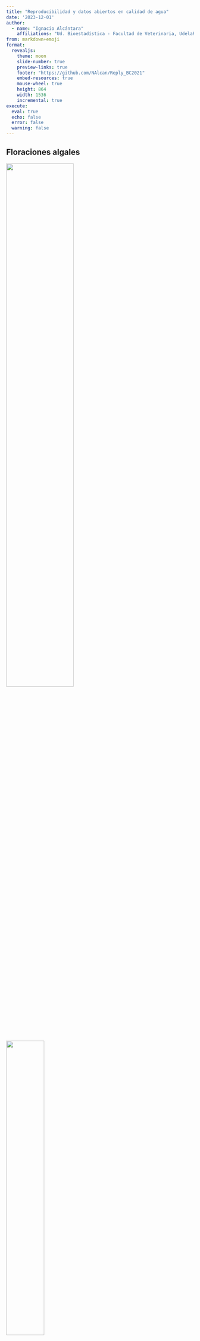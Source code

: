 ```yaml
---
title: "Reproducibilidad y datos abiertos en calidad de agua"
date: '2023-12-01'
author:
  - name: "Ignacio Alcántara"
    affiliations: "Ud. Bioestadística - Facultad de Veterinaria, UdelaR"
from: markdown+emoji
format:
  revealjs:
    theme: moon
    slide-number: true
    preview-links: true
    footer: "https://github.com/NAlcan/Reply_BC2021"
    embed-resources: true
    mouse-wheel: true
    height: 864
    width: 1536
    incremental: true
execute: 
  eval: true
  echo: false
  error: false
  warning: false
---
```



## Floraciones algales

![](img/floraciones2.jpg){.absolute top=150 left=0 width="60%"}

![](img/floraciones1.jpg){.absolute top=450 left=900 width="45%"}

---

## Consecuencias de las Floraciones algales


* Pérdida de biodiversidad

* Mal olor y sabor en el agua

* Toxinas

* Limitación de usos recreativos y potabilización


![](img/floraciones3.jpg){.absolute top=450 left=500 width="40%"}

---

## Causas de las floraciones

:::: {.columns}

::: {.column width="90%"}

![](img/02_cyanohabs_factors.png){.incremental top=450 left=50 width="1400" height="550"}
:::

::: {.column width="10%"}


+ Nutrientes (N,P)

+ Temperatura del agua

+ Tiempo de residencia del agua

+ Luz solar
:::

::::

:::{.footer}

Imagen: Graham _et al_., 2016

:::


---

## Sustentado por evidencia nacional


![](img/evidencia_nacional.jpg){.r-stretch}


---

## Sustentado por evidencia nacional

![](img/goyen_phos.png){.absolute top=150 left=50 width="30%"}

![](img/kruk_cyan.png){.absolute top=150 left=950 width="40%"}

::: {.footer}
Goyenola 2016; Kruk et al., 2023
:::

---

##  Articulo BC2021^[Beretta-Blanco, A., & Carrasco-Letelier, L. (2021). Relevant factors in the eutrophication of the Uruguay River and the Río Negro. Science of the Total Environment, 761, 143299.]

:::: {.columns}

::: {.column width="70%"}
![](img/01_portada_bc.png){.absolute top=150 left=50 width="900" height="600"}
:::

::: {.column width="30%"}

* _Eutrofización:_ enriquecimiento excesivo en nutrientes de un ecosistema acuático.

* Autores del MGAP e INIA

* Revista STOTEN: 
  - Impact Factor 9.8
  - CiteScore 16.8

:::

::::


---

##  Principales conclusiones en BC2021


* El pH, la conductividad eléctrica ($EC_{w}$) y la temperatura (T) modulan los niveles de microalgas (_Chl-a_).

* La __reducción de las emisiones de fósforo agrícola__ a los ríos no evitaría los altos niveles de _Chl-a_

* __La sustitución de la agricultura por pradera natural no evitaría las floraciones algales__

* __La floraciones algales en Uruguay son impulsadas por el Cambio Climático__

![](img/01_portada_bc.png){.absolute bottom=0 right=50 width="40%"}


# El peso de la evidencia para una afirmación extraordinaria debe ser proporcional a su rareza  {background-color="#f4dbba"}

_Pierre-Simon Laplace_

---


## Reacción de la comunidad "Limnológica"

1. ¿Quienes se benefician y quienes se perjudican con este "nuevo paradigma"?

<br/>

2. Cuestionar la metodología y veracidad de las afirmaciones planteadas en BC2021

<br/>

3. Escribir al editor de la revista resaltando algunos de los errores conceptuales 
  + R: <span style="color:orange">"Escriban un réplica al artículo original"<span/>


---

## Del análisis propio a la respuesta

* Datos: Observatorio Ambiental Nacional (2021)

* Habilidades propias para revisión y manejo de bases de datos 

* Los datos de origen presentaban ciertas inconsistencias o artefactos que había que tomar decisiones claras. 

* Pero en BC2021 no se hacia mención alguna a estas particularidades

* Nuestros gráficos no coincidian con los del trabajo


---

## Construcción de una respuesta (reproducible)

* __Reproducibilidad:__ <span style="color:orange">Trabajo que puede ser __revisado y recreado__ de forma __independiente__ utilizando los __mismos__ datos y/o análisis publicados por los autores originales


![](img/07_reproducibility.png){.fragment width="600" height="300"}

::: {.footnote}
White et al., 2013; Culina et al., 2020
:::

---

## Respondimos

* Articulo de 11 páginas, aceptado con "revisiones menores" 

* 53 Autores nacionales de 18 afiliaciones diferentes!

![](img/09_reply.png){.absolute top=250 left=0 width="80%"}


---

## Respondimos

![](img/09_grabs.png){.absolute top=150 left=100 width="90%"}

::: aside
Alcántara, I., Somma, A., Chalar, G., Fabre, A., Segura, A., Achkar, M., ... & García-Rodríguez, F. (2022). A reply to “Relevant factors in the eutrophication of the Uruguay River and the Río Negro”. Science of the Total Environment, 818, 151854.
:::


# ¿Y después?


## ¿Y después? :smiley:

![](img/10_ladiaria.png){.absolute top=100 left=0 height="90%"}


![](img/11_limnouy.jpg){.absolute top=100 left=900 height="90%"}


---

## ¿Y después? :pensive:

![](img/12_response_alc.png){.absolute width="35%"}

:::: {.columns}

::: {.column width="35%"}
:::

::: {.column width="65%"}

* Respuesta de una página y media :-1:

* Aclararon procedimientos con los datos faltantes y erróneos :+1:

* Reconocen "errores de edición gráfica" en figuras :+1:

* No responden a los cuestionamientos sobre la interpretación de la información :-1:

* Sostienen su interpretación de que el pH potencia el aumento de la _Chl-a_ desviando el foco de los nutrientes :-1:

:::

::::

::: aside
Beretta-Blanco, A., & Carrasco-Letelier, L. (2022). Responses to Alcántara et al.'s (2021) comments. The Science of the total environment, 837, 155555.
:::


# Lecciones aprendidas y reflexiones



## Lecciones aprendidas {background-color="#f4dbba"}


* Cambio de cultura: es posible una comunidad colaborativa

* Las editoriales siguen siendo un modelo de negocio

* Datos abiertos: "Un gran poder conlleva una gran responsabilidad"

* La revisión por pares se ha transformado en un medio para ayudar a los editores a decidir si un artículo es adecuado para su revista o no

* Animarse a hacer y aportar por más _chiquites_ que seamos


---

## Reflexiones {background-color="#f4dbba"}

</br>

* ¿Cómo podemos hacer el sistema de revisión más transparente y eficiente para no perder la confianza en el mismo?

</br>


* Reproducibilidad "material" vs "intelectual"

</br>


* ¿Cuántos trabajos con sesgos no tan evidentes se nos escaparán?

</br>

* Responsabilidad de los mensajes que se promueven desde el lugar que uno ocupa

---

## Muchas Gracias 

::: {.nonincremental}

* Co-autores: 

  + Andrea Somma 

  + Claudia Piccini

  + Felipe Garcia-Rodriguez
  
* Al resto de los autores que participaron de la respuesta

* Cátedra UNESCO de DDHH de Udelar y RETEMA

:::

## Referencias

::: {.nonincremental}

* Presentación realizada con [Quarto](https://quarto.org/)


::: aside

+ Alcántara, I., Somma, A., Chalar, G., Fabre, A., Segura, A., Achkar, M., ... & García-Rodríguez, F. (2022). A reply to “Relevant factors in the eutrophication of the Uruguay River and the Río Negro”. Science of the Total Environment, 818, 151854.

+ Brönmark, C., & Hansson, L. A. (2017). The biology of lakes and ponds. Oxford university press.

+ Beretta-Blanco, A., & Carrasco-Letelier, L. (2021). Relevant factors in the eutrophication of the Uruguay River and the Río Negro. Science of the Total Environment, 761, 143299.

+ Beretta-Blanco, A., & Carrasco-Letelier, L. (2022). Responses to Alcántara et al.'s (2021) comments. The Science of the total environment, 837, 155555.

+ Culina, A., van den Berg, I., Evans, S., & Sánchez-Tójar, A. (2020). Low availability of code in ecology: A call for urgent action. PLoS Biology, 18(7), e3000763.

+ Graham, J. L., Dubrovsky, N. M., & Eberts, S. M. (2016). Cyanobacterial harmful algal blooms and US Geological Survey science capabilities. US Department of the Interior, US Geological Survey.

+ Stern BM, O’Shea EK (2019) A proposal for the future of scientific publishing in the life sciences. PLoS Biol 17(2): e3000116. https://doi.org/10.1371/journal.pbio.3000116

+ White, E. P., Baldridge, E., Brym, Z. T., Locey, K. J., McGlinn, D. J., & Supp, S. R. (2013). Nine simple ways to make it easier to (re) use your data. Ideas in Ecology and Evolution, 6(2).


:::

:::


# Información Complementaria

##  Articulo de BC2021

### Metodología


![](img/05_GA_bc2021.png){.absolute left=800 top=150 width="60%"}


:::: {.columns}

::: {.column width="40%"}

* Datos Públicos de calidad de agua (OAN - Min. Ambiente)

* Dos ríos de Uy para entrenar una red neuronal (NNet)

* Validaron NNet con un tercer río

* Predicen concentración de algas (_Chl-a_) simulando distintos usos del suelo

* "NNet herramienta libre de sesgo para determinar la influencia de variables sobre el fenómeno"

:::

::::

---

## Observatorio Ambiental Nacional

* Repositorio de datos públicos de calidad de Agua en Uruguay

* Programas de monitoreo no estandarizados a nivel país

* Fácil selección y descarga de archivos en formato _.csv_ o _.xls_

* Pobre documentación y metadata (hasta el 2021)

![](img/06_OAN_stations.png){.absolute width="30%"}
![](img/06_Oan_datos.png){.absolute left=700 width="65%"}


---

## El ciclo cientifico

* La ciencia no es una simple colección de "hechos y números", es una herramienta cognitiva que funciona en base a consensos


![](img/science_cycle.png){.absolute width="45%"}

:::: {.columns}

::: {.column}
:::

::: {.column}


* "La ciencia es _cómo_, no un _qué_, y mucho menos un _quién_" [Nogués 2018]

</br>

*  <span style="color:orange"> __Revisión por pares:__ </span> estándar de oro en la ciencia porque garantiza el rigor, la novedad y la consistencia de los resultados académicos

:::

::::

---

## Publicaciones científicas y revisión por pares


![](img/peerreview.gif){.absolute width="45%"}


:::: {.columns}

::: {.column width="45%"}
:::

::: {.column width="55%"}

* La revisión por pares ayuda a garantizar que el trabajo sea riguroso, coherente, utilice la investigación pasada y aumente lo que ya sabíamos

* Dado que el conocimiento científico es <span style="color:orange">__acumulativo y se construye sobre sí mismo__</span>, la __confianza__ en el sistema es particularmente importante

* El objetivo principal de la revisión por pares debe ser proporcionar retroalimentación a los autores para mejorar un manuscrito antes de su publicación

:::

::::